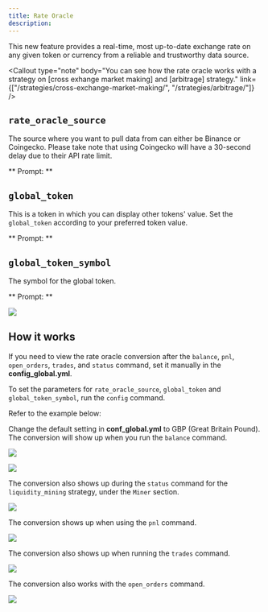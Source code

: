 ```yaml
---
title: Rate Oracle
description:
---
```




This new feature provides a real-time, most up-to-date exchange rate on any given token or currency from a reliable and trustworthy data source.

<Callout
  type="note"
  body="You can see how the rate oracle works with a strategy on [cross exhange market making] and [arbitrage] strategy."
  link={["/strategies/cross-exchange-market-making/", "/strategies/arbitrage/"]}
/>

## `rate_oracle_source`

The source where you want to pull data from can either be Binance or Coingecko. Please take note that using Coingecko will have a 30-second delay due to their API rate limit.

** Prompt: **

<Prompt
  prompt="What source do you want rate oracle to pull data from? (binance, coingecko)"
  response=">>> "
/>

## `global_token`

This is a token in which you can display other tokens' value. Set the `global_token` according to your preferred token value.

** Prompt: **

<Prompt
  prompt="What is your default display token? (e.g. USDT,USD,EUR)"
  response=">>> "
/>

## `global_token_symbol`

The symbol for the global token.

** Prompt: **

<Prompt
  prompt="What is your default display token symbol? (e.g. $, €)"
  response=">>> "
/>

<Callout
  type="note"
  body="If you happen to `start` the bot and produce the error, `Oracle rate is not available`, or If the `rate_oracle_source` fails to show any price reference on your pair, you may change the `oracle_source` by running `config rate_oracle_source` and switch between Binance or Coingecko."
/>

![](/img/oracle-error.png)

## How it works

If you need to view the rate oracle conversion after the `balance`, `pnl`, `open_orders`, `trades`, and `status` command, set it manually in the **config_global.yml**.

To set the parameters for `rate_oracle_source`, `global_token` and `global_token_symbol`, run the `config` command.

Refer to the example below:

Change the default setting in **conf_global.yml** to GBP (Great Britain Pound). The conversion will show up when you run the `balance` command.

![](/img/rate-oracle-global-config.png)

![](/img/rate-oracle-balance.png)

The conversion also shows up during the `status` command for the `liquidity_mining` strategy, under the `Miner` section.

![](/img/oracle-status.png)

The conversion shows up when using the `pnl` command.

![](img/oracle-pnl.png)

The conversion also shows up when running the `trades` command.

![](/img/oracle-trades.png)

The conversion also works with the `open_orders` command.

![](/img/oracle-open-orders.png)
